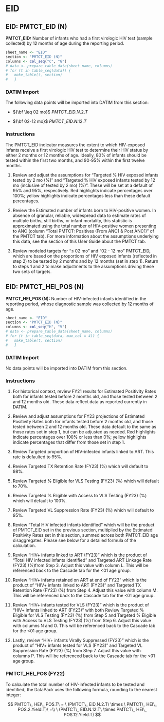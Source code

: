 \blandscape

# EID

## EID: PMTCT_EID (N)

**PMTCT_EID:** Number of infants who had a first virologic HIV test (sample collected) by 12 months of age during the reporting period.

```r
sheet_name <- "EID"
section <- "PMTCT_EID (N)"
columns <- col_seq("C", "G")
# data <- prepare_table_data(sheet_name, columns)
# for (t in table_seq(data)) {
#   make_table(t, section)
#   }
```

### DATIM Import

The following data points will be imported into DATIM from this section:

-   ${\bf \leq 02 mo}$ $PMTCT\_EID.N.2.T$

-   ${\bf 02-12 mo}$ $PMTCT\_EID.N.12.T$

### Instructions

The PMTCT_EID indicator measures the extent to which HIV-exposed infants receive a first virologic HIV test to determine their HIV status by either 2 months or 12 months of age. Ideally, 80% of infants should be tested within the first two months, and 90-95% within the first twelve months.

1.  Review and adjust the assumptions for "Targeted % HIV exposed infants tested by 2 mo (%)" and "Targeted % HIV exposed infants tested by 12 mo (inclusive of tested by 2 mo) (%)". These will be set at a default of 95% and 95%, respectively. Red highlights indicate percentages over 100%; yellow highlights indicate percentages less than these default percentages.

2.  Review the Estimated number of infants born to HIV-positive women. In absence of granular, reliable, widespread data to estimate rates of multiple births, still births, or infant mortality, this statistic is approximated using the total number of HIV-positive women presenting to ANC (column "Total PMTCT: Positives (From ANC1 & Post ANC1)" of the PMTCT tab). For more information about the assumptions underlying this data, see the section of this User Guide about the PMTCT tab.

3.  Review modeled targets for "$\leq$ 02 mo" and "02 - 12 mo" PMTCT_EID, which are based on the proportions of HIV exposed infants (reflected in step 2) to be tested by 2 months and by 12 months (set in step 1). Return to steps 1 and 2 to make adjustments to the assumptions driving these two sets of targets.

## EID: PMTCT_HEI_POS (N)

**PMTCT_HEI_POS (N):** Number of HIV-infected infants identified in the reporting period, whose diagnostic sample was collected by 12 months of age.

```r
sheet_name <- "EID"
section <- "PMTCT_EID (N)"
columns <- col_seq("H", "V")
# data <- prepare_table_data(sheet_name, columns)
# for (t in table_seq(data, max_col = 4)) {
#   make_table(t, section)
#   }
```

### DATIM Import

No data points will be imported into DATIM from this section.

### Instructions

1.  For historical context, review FY21 results for Estimated Positivity Rates both for infants tested before 2 months old, and those tested between 2 and 12 months old. These data reflect data as reported currently in DATIM.

2.  Review and adjust assumptions for FY23 projections of Estimated Positivity Rates both for infants tested before 2 months old, and those tested between 2 and 12 months old. These data default to the same as those rates set in step 1, but can be adjusted as needed. Red highlights indicate percentages over 100% or less than 0%; yellow highlights indicate percentages that differ from those set in step 1.

3.  Review Targeted proportion of HIV-infected infants linked to ART. This rate is defaulted to 95%.

4.  Review Targeted TX Retention Rate (FY23) (%) which will default to 98%.

5.  Review Targeted % Eligible for VLS Testing (FY23) (%) which will default to 70%.

6.  Review Targeted % Eligible with Access to VLS Testing (FY23) (%) which will default to 100%.

7.  Review Targeted VL Suppression Rate (FY23) (%) which will default to 95%.

8.  Review "Total HIV infected infants identified" which will be the product of PMTCT_EID set in the previous section, multiplied by the Estimated Positivity Rates set in this section, summed across both PMTCT_EID age disaggregates. Please see below for a detailed formula of the calculation.

9.  Review "HIV+ infants linked to ART (FY23)" which is the product of "Total HIV infected infants identified" and Targeted ART Linkage Rate (FY23) (%)from Step 3. Adjust this value with column L. This will be referenced back to the Cascade tab for the \<01 age group.

10. Review "HIV+ infants retained on ART at end of FY23" which is the product of "HIV+ infants linked to ART (FY23)" and Targeted TX Retention Rate (FY23) (%) from Step 4. Adjust this value with column M. This will be referenced back to the Cascade tab for the \<01 age group.

11. Review "HIV+ infants tested for VLS (FY23)" which is the product of "HIV+ infants linked to ART (FY23)" with both Review Targeted % Eligible for VLS Testing (FY23) (%) from Step 5 and Targeted % Eligible with Access to VLS Testing (FY23) (%) from Step 6. Adjust this value with columns N and O. This will be referenced back to the Cascade tab for the \<01 age group.

12. Lastly, review "HIV+ infants Virally Suppressed (FY23)" which is the product of "HIV+ infants tested for VLS (FY23)" and Targeted VL Suppression Rate (FY23) (%) from Step 7. Adjust this value with columns P. This will be referenced back to the Cascade tab for the \<01 age group.

### PMTCT_HEI_POS (FY22)

To calculate the total number of HIV-infected infants to be tested and identified, the DataPack uses the following formula, rounding to the nearest integer:

$$
PMTCT\_ HEI\_ POS.T\  = \ (PMTCT\_ EID.N.2.T\  \times \ PMTCT\_ HEI\_ POS.2.Yield.T)\  +\\
\ (PMTCT\_ EID.N.12.T\  \times PMTCT\_ HEI\_ POS.12.Yield.T)
$$
\elandscape

\newpage
